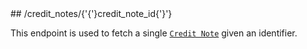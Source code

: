 
<MethodPill method="get" />
## /credit_notes/{'{'}credit_note_id{'}'}

This endpoint is used to fetch a single [`Credit Note`](../guides/invoicing/credit-notes) given an identifier.

